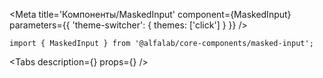 



<Meta
    title='Компоненты/MaskedInput'
    component={MaskedInput}
    parameters={{
        'theme-switcher': { themes: ['click'] }
    }}
/>

<!-- Canvas -->

<Story name='MaskedInput'>
    <div style={{ width: '240px' }}>
        <MaskedInput mask={mask} placeholder='0000 0000 0000 0000' block={true} />
    </div>
</Story>

<!-- Docs -->

<ComponentHeader
    name='MaskedInput'
    version={version}
    package='@alfalab/core-components/masked-input'
    stage={2}
/>

```tsx
import { MaskedInput } from '@alfalab/core-components/masked-input';
```

<Tabs
    description={<Description />}
    props={<Props of={MaskedInput} />}
/>
